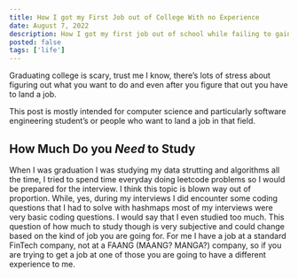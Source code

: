 ```yaml
---
title: How I got my First Job out of College With no Experience
date: August 7, 2022
description: How I got my first job out of school while failing to gain  other professional experience through internships
posted: false
tags: ['life']
---
```


Graduating college is scary, trust me I know, there’s lots of stress about figuring out what you want to do and even after you figure that out you have to land a job.

This post is mostly intended for computer science and particularly software engineering student’s or people who want to land a job in that field.

## How Much Do you _Need_ to Study

When I was graduation I was studying my data strutting and algorithms all the time, I tried to spend time everyday doing leetcode problems so I would be prepared for the interview. I think this topic is blown way out of proportion. While, yes, during my interviews I did encounter some coding questions that I had to solve with hashmaps most of my interviews were very basic coding questions. I would say that I even studied too much. This question of how much to study though is very subjective and could change based on the kind of job you are going for. For me I have a job at a standard FinTech company, not at a FAANG (MAANG? MANGA?) company, so if you are trying to get a job at one of those you are going to have a different experience to me.
